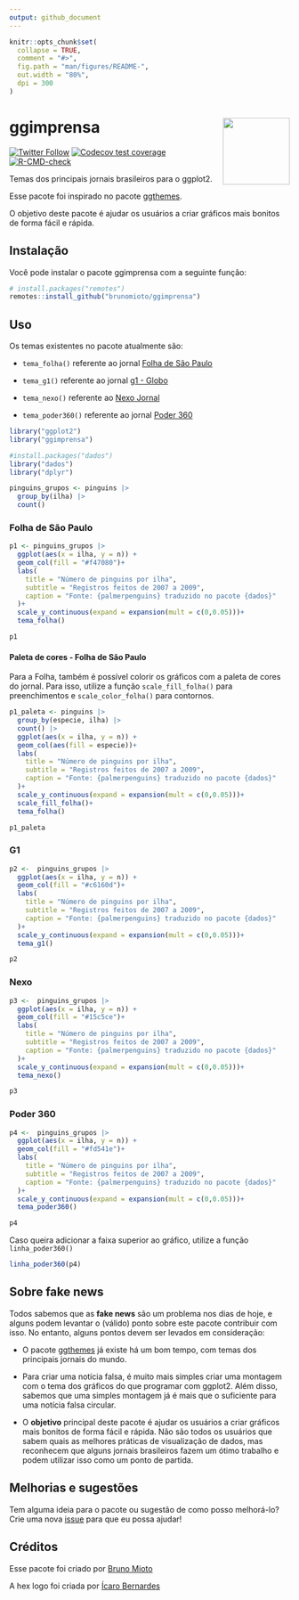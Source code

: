 ```yaml
---
output: github_document
---
```


<!-- README.md is generated from README.Rmd. Please edit that file -->

```r
knitr::opts_chunk$set(
  collapse = TRUE,
  comment = "#>",
  fig.path = "man/figures/README-",
  out.width = "80%",
  dpi = 300
)
```

# **ggimprensa** <img src="man/figures/logo.png" align="right" height="120" />

<!-- badges: start -->
[![Twitter Follow](https://img.shields.io/twitter/follow/BrunoHMioto?color=%2315202B&label=Seguir%20%40BrunoHMioto&style=social)](https://twitter.com/BrunoHMioto)
[![Codecov test coverage](https://codecov.io/gh/brunomioto/ggimprensa/branch/master/graph/badge.svg)](https://app.codecov.io/gh/brunomioto/ggimprensa?branch=master)
[![R-CMD-check](https://github.com/brunomioto/ggimprensa/actions/workflows/R-CMD-check.yaml/badge.svg)](https://github.com/brunomioto/ggimprensa/actions/workflows/R-CMD-check.yaml)
<!-- badges: end -->

Temas dos principais jornais brasileiros para o ggplot2.

Esse pacote foi inspirado no pacote [ggthemes](https://github.com/jrnold/ggthemes).

O objetivo deste pacote é ajudar os usuários a criar gráficos mais bonitos de forma fácil e rápida.

## Instalação

Você pode instalar o pacote ggimprensa com a seguinte função:

``` r
# install.packages("remotes")
remotes::install_github("brunomioto/ggimprensa")
```

## Uso

Os temas existentes no pacote atualmente são:

- `tema_folha()` referente ao jornal [Folha de São Paulo](https://www.folha.uol.com.br/)  

- `tema_g1()` referente ao jornal [g1 - Globo](https://g1.globo.com/)

- `tema_nexo()` referente ao [Nexo Jornal](https://www.nexojornal.com.br/)

- `tema_poder360()` referente ao jornal [Poder 360](https://www.poder360.com.br/)

```r
library("ggplot2")
library("ggimprensa")
```

```r
#install.packages("dados")
library("dados")
library("dplyr")

pinguins_grupos <- pinguins |> 
  group_by(ilha) |>  
  count()
```


### Folha de São Paulo

```r
p1 <- pinguins_grupos |> 
  ggplot(aes(x = ilha, y = n)) +
  geom_col(fill = "#f47080")+
  labs(
    title = "Número de pinguins por ilha",
    subtitle = "Registros feitos de 2007 a 2009",
    caption = "Fonte: {palmerpenguins} traduzido no pacote {dados}"
  )+
  scale_y_continuous(expand = expansion(mult = c(0,0.05)))+
  tema_folha()

p1
```

#### Paleta de cores - Folha de São Paulo

Para a Folha, também é possível colorir os gráficos com a paleta de cores do jornal. 
Para isso, utilize a função `scale_fill_folha()` para preenchimentos e `scale_color_folha()` para contornos.

```r
p1_paleta <- pinguins |> 
  group_by(especie, ilha) |> 
  count() |> 
  ggplot(aes(x = ilha, y = n)) +
  geom_col(aes(fill = especie))+
  labs(
    title = "Número de pinguins por ilha",
    subtitle = "Registros feitos de 2007 a 2009",
    caption = "Fonte: {palmerpenguins} traduzido no pacote {dados}"
  )+
  scale_y_continuous(expand = expansion(mult = c(0,0.05)))+
  scale_fill_folha()+
  tema_folha()

p1_paleta
```

### G1

```r
p2 <-  pinguins_grupos |> 
  ggplot(aes(x = ilha, y = n)) +
  geom_col(fill = "#c6160d")+
  labs(
    title = "Número de pinguins por ilha",
    subtitle = "Registros feitos de 2007 a 2009",
    caption = "Fonte: {palmerpenguins} traduzido no pacote {dados}"
  )+
  scale_y_continuous(expand = expansion(mult = c(0,0.05)))+
  tema_g1()

p2
```

### Nexo

```r
p3 <-  pinguins_grupos |> 
  ggplot(aes(x = ilha, y = n)) +
  geom_col(fill = "#15c5ce")+
  labs(
    title = "Número de pinguins por ilha",
    subtitle = "Registros feitos de 2007 a 2009",
    caption = "Fonte: {palmerpenguins} traduzido no pacote {dados}"
  )+
  scale_y_continuous(expand = expansion(mult = c(0,0.05)))+
  tema_nexo()

p3
```


### Poder 360

```r
p4 <-  pinguins_grupos |> 
  ggplot(aes(x = ilha, y = n)) +
  geom_col(fill = "#fd541e")+
  labs(
    title = "Número de pinguins por ilha",
    subtitle = "Registros feitos de 2007 a 2009",
    caption = "Fonte: {palmerpenguins} traduzido no pacote {dados}"
  )+
  scale_y_continuous(expand = expansion(mult = c(0,0.05)))+
  tema_poder360()

p4
```

Caso queira adicionar a faixa superior ao gráfico, utilize a função `linha_poder360()`
```r
linha_poder360(p4)
```

## Sobre fake news

Todos sabemos que as **fake news** são um problema nos dias de hoje, e alguns podem levantar o (válido) ponto sobre este pacote contribuir com isso.
No entanto, alguns pontos devem ser levados em consideração:

- O pacote [ggthemes](https://github.com/jrnold/ggthemes) já existe há um bom tempo, com temas dos principais jornais do mundo.

- Para criar uma notícia falsa, é muito mais simples criar uma montagem com o tema dos gráficos do que programar com ggplot2. Além disso, sabemos que uma simples montagem já é mais que o suficiente para uma notícia falsa circular.

- O **objetivo** principal deste pacote é ajudar os usuários a criar gráficos mais bonitos de forma fácil e rápida. Não são todos os usuários que sabem quais as melhores práticas de visualização de dados, mas reconhecem que alguns jornais brasileiros fazem um ótimo trabalho e podem utilizar isso como um ponto de partida.

## Melhorias e sugestões

Tem alguma ideia para o pacote ou sugestão de como posso melhorá-lo? Crie uma nova [issue](https://github.com/brunomioto/ggimprensa/issues) para que eu possa ajudar!

## Créditos

Esse pacote foi criado por [Bruno Mioto](https://twitter.com/BrunoHMioto)

A hex logo foi criada por [Ícaro Bernardes](https://twitter.com/IcaroBSC)
